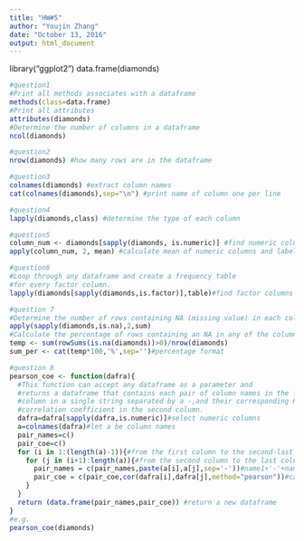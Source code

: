 ```yaml
---
title: "HW#5"
author: "Youjin Zhang"
date: "October 13, 2016"
output: html_document
---
```


library("ggplot2")
data.frame(diamonds)
```r

#question1
#Print all methods associates with a dataframe
methods(class=data.frame)
#Print all attributes
attributes(diamonds)
#Determine the number of columns in a dataframe
ncol(diamonds)

```

```r
#question2
nrow(diamonds) #how many rows are in the dataframe
```

```r
#question3
colnames(diamonds) #extract column names
cat(colnames(diamonds),sep="\n") #print name of column one per line
```

```r
#question4
lapply(diamonds,class) #determine the type of each column
```

```r
#question5
column_num <- diamonds[sapply(diamonds, is.numeric)] #find numeric columns
apply(column_num, 2, mean) #calculate mean of numeric columns and label the output with column name
```

```r
#question6
#Loop through any dataframe and create a frequency table
#for every factor column.
lapply(diamonds[sapply(diamonds,is.factor)],table)#find factor columns and make the table
```

```r
#question 7
#Determine the number of rows containing NA (missing value) in each column
apply(sapply(diamonds,is.na),2,sum)
#Calculate the percentage of rows containing an NA in any of the columns
temp <- sum(rowSums(is.na(diamonds))>0)/nrow(diamonds)
sum_per <- cat(temp*100,'%',sep='')#percentage format
```

```r
#question 8
pearson_coe <- function(dafra){
  #This function can accept any dataframe as a parameter and
  #returns a dataframe that contains each pair of column names in the first
  #column in a single string separated by a -,and their corresponding Pearson 
  #correlation coefficient in the second column.
  dafra=dafra[sapply(dafra,is.numeric)]#select numeric columns
  a=colnames(dafra)#let a be column names
  pair_names=c()
  pair_coe=c()
  for (i in 1:(length(a)-1)){#from the first column to the second-last column
    for (j in (i+1):length(a)){#from the second column to the last column 
      pair_names = c(pair_names,paste(a[i],a[j],sep='-'))#name1+'-'+name2
      pair_coe = c(pair_coe,cor(dafra[i],dafra[j],method="pearson"))#calculate coefficient 
    }
  }
  return (data.frame(pair_names,pair_coe)) #return a new dataframe
}
#e.g.
pearson_coe(diamonds)

```


